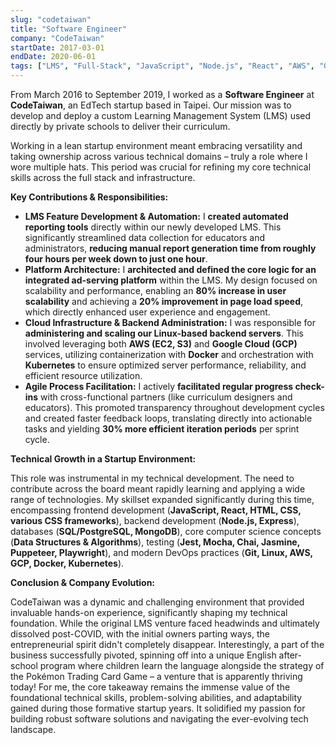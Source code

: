 ```yaml
---
slug: "codetaiwan"
title: "Software Engineer"
company: "CodeTaiwan"
startDate: 2017-03-01
endDate: 2020-06-01
tags: ["LMS", "Full-Stack", "JavaScript", "Node.js", "React", "AWS", "GCP", "Docker", "Kubernetes", "Automation", "Backend", "DevOps"]
---
```


From March 2016 to September 2019, I worked as a **Software Engineer** at **CodeTaiwan**, an EdTech startup based in Taipei. Our mission was to develop and deploy a custom Learning Management System (LMS) used directly by private schools to deliver their curriculum.

Working in a lean startup environment meant embracing versatility and taking ownership across various technical domains – truly a role where I wore multiple hats. This period was crucial for refining my core technical skills across the full stack and infrastructure.

**Key Contributions & Responsibilities:**

*   **LMS Feature Development & Automation:** I **created automated reporting tools** directly within our newly developed LMS. This significantly streamlined data collection for educators and administrators, **reducing manual report generation time from roughly four hours per week down to just one hour**.
*   **Platform Architecture:** I **architected and defined the core logic for an integrated ad-serving platform** within the LMS. My design focused on scalability and performance, enabling an **80% increase in user scalability** and achieving a **20% improvement in page load speed**, which directly enhanced user experience and engagement.
*   **Cloud Infrastructure & Backend Administration:** I was responsible for **administering and scaling our Linux-based backend servers**. This involved leveraging both **AWS (EC2, S3)** and **Google Cloud (GCP)** services, utilizing containerization with **Docker** and orchestration with **Kubernetes** to ensure optimized server performance, reliability, and efficient resource utilization.
*   **Agile Process Facilitation:** I actively **facilitated regular progress check-ins** with cross-functional partners (like curriculum designers and educators). This promoted transparency throughout development cycles and created faster feedback loops, translating directly into actionable tasks and yielding **30% more efficient iteration periods** per sprint cycle.

**Technical Growth in a Startup Environment:**

This role was instrumental in my technical development. The need to contribute across the board meant rapidly learning and applying a wide range of technologies. My skillset expanded significantly during this time, encompassing frontend development (**JavaScript, React, HTML, CSS, various CSS frameworks**), backend development (**Node.js, Express**), databases (**SQL/PostgreSQL, MongoDB**), core computer science concepts (**Data Structures & Algorithms**), testing (**Jest, Mocha, Chai, Jasmine, Puppeteer, Playwright**), and modern DevOps practices (**Git, Linux, AWS, GCP, Docker, Kubernetes**).

**Conclusion & Company Evolution:**

CodeTaiwan was a dynamic and challenging environment that provided invaluable hands-on experience, significantly shaping my technical foundation. While the original LMS venture faced headwinds and ultimately dissolved post-COVID, with the initial owners parting ways, the entrepreneurial spirit didn't completely disappear. Interestingly, a part of the business successfully pivoted, spinning off into a unique English after-school program where children learn the language alongside the strategy of the Pokémon Trading Card Game – a venture that is apparently thriving today! For me, the core takeaway remains the immense value of the foundational technical skills, problem-solving abilities, and adaptability gained during those formative startup years. It solidified my passion for building robust software solutions and navigating the ever-evolving tech landscape.

